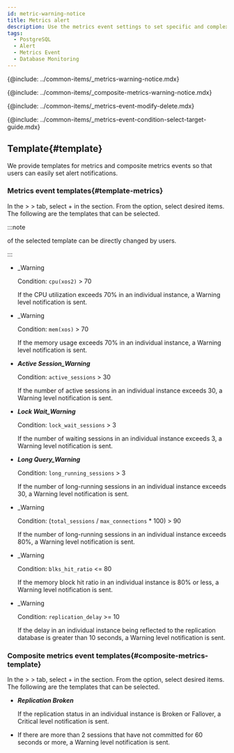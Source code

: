 ```yaml
---
id: metric-warning-notice
title: Metrics alert
description: Use the metrics event settings to set specific and complex events.
tags:
  - PostgreSQL
  - Alert
  - Metrics Event
  - Database Monitoring
---
```


{@include: ../common-items/_metrics-warning-notice.mdx}  

{@include: ../common-items/_composite-metrics-warning-notice.mdx} 

{@include: ../common-items/_metrics-event-modify-delete.mdx}

{@include: ../common-items/_metrics-event-condition-select-target-guide.mdx}

## Template{#template}

We provide templates for metrics and composite metrics events so that users can easily set alert notifications.

### Metrics event templates{#template-metrics}

In the <Cmdname sid="event_statistic" className="uitext" /> &gt; <Cmdname sid="event_setting" className="uitext" /> &gt; <Cmdname sid="metrics" className="uitext" /> tab, select <span class="uitext">+</span> <Cmdname sid="add_notification" className="uitext" />
in the <Cmdname sid="metrics" className="uitext" /> section. From the <Cmdname sid="template" className="uitext" /> option, select desired items. The following are the templates that can be selected.

:::note

<Cmdname sid="metrics_event_rules" className="uitext" /> of the selected template can be directly changed by users.

:::

- <p><Cmdname sid="cpu_usage" className="uitext" /><span class="uitext">_Warning</span></p>

  Condition: `cpu(xos2)` \> 70

  If the CPU utilization exceeds 70% in an individual instance, a <span class='slow'>Warning</span> level notification is sent.

- <p><Cmdname sid="memory_usage" className="uitext" /><span class="uitext">_Warning</span></p>

  Condition: `mem(xos)` \> 70

  If the memory usage exceeds 70% in an individual instance, a <span class='slow'>Warning</span> level notification is sent.

- **_Active Session_Warning_**

  Condition: `active_sessions` \> 30

  If the number of active sessions in an individual instance exceeds 30, a <span class='slow'>Warning</span> level notification is sent.

- **_Lock Wait_Warning_**

  Condition: `lock_wait_sessions` \> 3

  If the number of waiting sessions in an individual instance exceeds 3, a <span class='slow'>Warning</span> level notification is sent.

- **_Long Query_Warning_**

  Condition: `long_running_sessions` \> 3

  If the number of long-running sessions in an individual instance exceeds 30, a <span class='slow'>Warning</span> level notification is sent.

- <p><Cmdname sid="TTL07136" className="uitext" /><span class="uitext">_Warning</span></p>

  Condition: (`total_sessions` / `max_connections` \* 100) \> 90

  If the number of long-running sessions in an individual instance exceeds 80%, a <span class='slow'>Warning</span> level notification is sent.

- <p><Cmdname sid="TTL07137" className="uitext" /><span class="uitext">_Warning</span></p>

  Condition: `blks_hit_ratio` \<\= 80

  If the memory block hit ratio in an individual instance is 80% or less, a <span class='slow'>Warning</span> level notification is sent.

- <p><Cmdname sid="TTL07138" className="uitext" /><span class="uitext">_Warning</span></p>

  Condition: `replication_delay` \>\= 10

  If the delay in an individual instance being reflected to the replication database is greater than 10 seconds, a <span class='slow'>Warning</span> level notification is sent.

### Composite metrics event templates{#composite-metrics-template}

In the <Cmdname sid="event_statistic" className="uitext" /> &gt; <Cmdname sid="event_setting" className="uitext" /> &gt; <Cmdname sid="metrics" className="uitext" /> tab, select <span class="uitext">+</span> <Cmdname sid="add_notification" className="uitext" />
in the <Cmdname sid="composite_metrics" className="uitext" /> section. From the <Cmdname sid="template" className="uitext" /> option, select desired items. The following are the templates that can be selected.

- **_Replication Broken_**

  If the replication status in an individual instance is Broken or Fallover, a <span class='vslow'>Critical</span> level notification is sent.

- <p><Cmdname sid="TTL07141" className="uitext" /></p>

  If there are more than 2 sessions that have not committed for 60 seconds or more, a <span class='slow'>Warning</span> level notification is sent.
